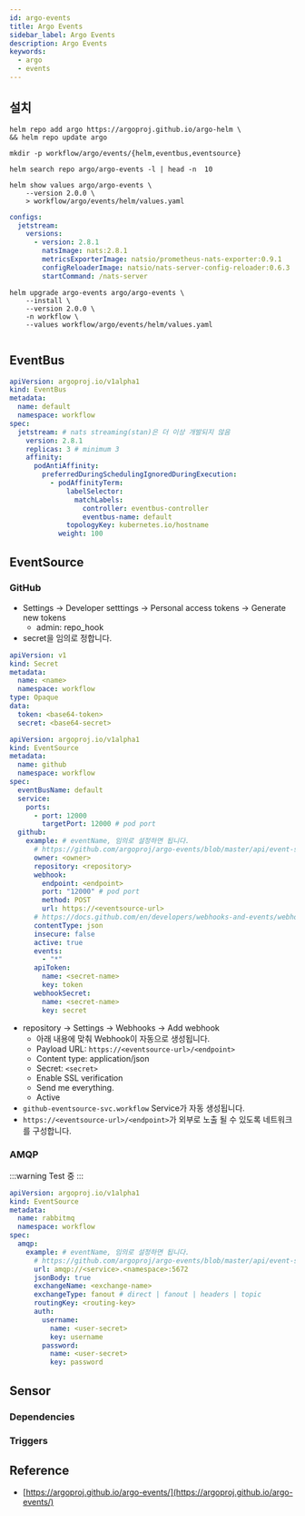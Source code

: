 ```yaml
---
id: argo-events
title: Argo Events
sidebar_label: Argo Events
description: Argo Events
keywords:
  - argo
  - events
---
```



## 설치

```shell
helm repo add argo https://argoproj.github.io/argo-helm \
&& helm repo update argo
```

```shell
mkdir -p workflow/argo/events/{helm,eventbus,eventsource}
```

```shell
helm search repo argo/argo-events -l | head -n  10
```

```shell
helm show values argo/argo-events \
    --version 2.0.0 \
    > workflow/argo/events/helm/values.yaml
```

```yaml title="workflow/argo/events/helm/values.yaml"
configs:
  jetstream:
    versions:
      - version: 2.8.1
        natsImage: nats:2.8.1
        metricsExporterImage: natsio/prometheus-nats-exporter:0.9.1
        configReloaderImage: natsio/nats-server-config-reloader:0.6.3
        startCommand: /nats-server
```

```shell
helm upgrade argo-events argo/argo-events \
    --install \
    --version 2.0.0 \
    -n workflow \
    --values workflow/argo/events/helm/values.yaml
```

<center>
	<Image img={require("@site/static/img/mlops/workflow/argo-events-architecture.jpg")} width={750} />
</center>

## EventBus

```yaml title="workflow/argo/events/eventbus/default.yaml"
apiVersion: argoproj.io/v1alpha1
kind: EventBus
metadata:
  name: default
  namespace: workflow
spec:
  jetstream: # nats streaming(stan)은 더 이상 개발되지 않음
    version: 2.8.1
    replicas: 3 # minimum 3
    affinity:
      podAntiAffinity:
        preferredDuringSchedulingIgnoredDuringExecution:
          - podAffinityTerm:
              labelSelector:
                matchLabels:
                  controller: eventbus-controller
                  eventbus-name: default
              topologyKey: kubernetes.io/hostname
            weight: 100
```

## EventSource

### GitHub

- Settings -> Developer setttings -> Personal access tokens -> Generate new tokens
  - admin: repo_hook
- secret을 임의로 정합니다.

```yaml
apiVersion: v1
kind: Secret
metadata:
  name: <name>
  namespace: workflow
type: Opaque
data:
  token: <base64-token>
  secret: <base64-secret>
```

```yaml title="workflow/argo/events/eventsource/github.yaml"
apiVersion: argoproj.io/v1alpha1
kind: EventSource
metadata:
  name: github
  namespace: workflow
spec:
  eventBusName: default
  service:
    ports:
      - port: 12000
        targetPort: 12000 # pod port
  github:
    example: # eventName, 임의로 설정하면 됩니다.
      # https://github.com/argoproj/argo-events/blob/master/api/event-source.md#githubeventsource
      owner: <owner>
      repository: <repository>
      webhook:
        endpoint: <endpoint>
        port: "12000" # pod port
        method: POST
        url: https://<eventsource-url>
      # https://docs.github.com/en/developers/webhooks-and-events/webhooks/webhook-events-and-payloads
      contentType: json
      insecure: false
      active: true
      events:
        - "*"
      apiToken:
        name: <secret-name>
        key: token
      webhookSecret:
        name: <secret-name>
        key: secret
```

- repository -> Settings -> Webhooks -> Add webhook
  - 아래 내용에 맞춰 Webhook이 자동으로 생성됩니다.
  - Payload URL: `https://<eventsource-url>/<endpoint>`
  - Content type: application/json
  - Secret: `<secret>`
  - Enable SSL verification
  - Send me everything.
  - Active
- `github-eventsource-svc.workflow` Service가 자동 생성됩니다.
- `https://<eventsource-url>/<endpoint>`가 외부로 노출 될 수 있도록 네트워크를 구성합니다.

### AMQP

:::warning
Test 중
:::

```yaml title="workflow/argo/events/eventsource/rabbitmq.yaml"
apiVersion: argoproj.io/v1alpha1
kind: EventSource
metadata:
  name: rabbitmq
  namespace: workflow
spec:
  amqp:
    example: # eventName, 임의로 설정하면 됩니다.
      # https://github.com/argoproj/argo-events/blob/master/api/event-source.md#amqpeventsource
      url: amqp://<service>.<namespace>:5672
      jsonBody: true
      exchangeName: <exchange-name>
      exchangeType: fanout # direct | fanout | headers | topic
      routingKey: <routing-key>
      auth:
        username:
          name: <user-secret>
          key: username
        password:
          name: <user-secret>
          key: password
```

## Sensor

### Dependencies

### Triggers

## Reference

- [https://argoproj.github.io/argo-events/](https://argoproj.github.io/argo-events/)
